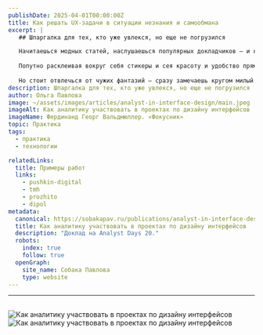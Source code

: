 ```yaml
---
publishDate: 2025-04-01T00:00:00Z
title: Как решать UX-задачи в ситуации незнания и самообмана
excerpt: |
   ## Шпаргалка для тех, кто уже увлекся, но еще не погрузился

   Начитаешься модных статей, наслушаешься популярных докладчиков — и кажется, что мир полон гуглоподобных офисов, по которым тихо перемещаются из спортзала в переговорку дизайнеры в третьем поколении и менеджеры с IQ > 130.
   
   Попутно расклеивая вокруг себя стикеры и сея красоту и удобство прямо в нисколько не сопротивляющиеся мозги программистов.
   
   Но стоит отвлечься от чужих фантазий — сразу замечаешь кругом милый сердцу бардак и непрофессионализм. Мало кто из конечных исполнителей вообще знает, что и почему делает, когда «рисует интерфейсики».
description: Шпаргалка для тех, кто уже увлекся, но еще не погрузился
author: Ольга Павлова
image: ~/assets/images/articles/analyst-in-interface-design/main.jpeg
imageAlt: Как аналитику участвовать в проектах по дизайну интерфейсов
imageName: Фердинанд Георг Вальдмюллер. «Фокусник»               
topic: Практика
tags:
  - практика
  - технологии

relatedLinks:
  title: Примеры работ
  links:
    - pushkin-digital
    - tmh
    - prozhito
    - dipol
metadata:
  canonical: https://sobakapav.ru/publications/analyst-in-interface-design
  title: Как аналитику участвовать в проектах по дизайну интерфейсов
  description: "Доклад на Analyst Days 20."
  robots:
    index: true
    follow: true
  openGraph:
    site_name: Собака Павлова
    type: website
---
```



---


## 

![Как аналитику участвовать в проектах по дизайну интерфейсов](~/assets/images/articles/analyst-in-interface-design/1.png)
![Как аналитику участвовать в проектах по дизайну интерфейсов](~/assets/images/articles/analyst-in-interface-design/2.png)

